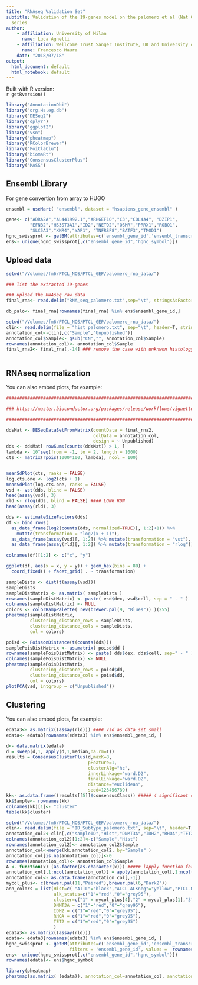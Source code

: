 ---
title: "RNAseq Validation Set"
subtitle: Validation of the 19-genes model on the palomero et al (Nat Gen 2014) RNAseq - dbGap phs000689.v1.p1
  series
author:
    - affiliation: University of Milan
      name: Luca Agnelli
    - affiliation: Wellcome Trust Sanger Institute, UK and University of Milan, IT
      name: Francesco Maura
    date: "2018/07/18"
output:
  html_document: default
  html_notebook: default
---
Built with R version:  
`r getRversion()`

```{r setup, include=FALSE}

library("AnnotationDbi")
library("org.Hs.eg.db")
library("DESeq2")
library("dplyr")
library("ggplot2")
library("vsn")
library("pheatmap")
library("RColorBrewer")
library("PoiClaClu")
library("biomaRt")
library("ConsensusClusterPlus")
library("MASS")

```


## Ensembl Library

For  gene convertion from array to HUGO

```{r}
ensembl = useMart( "ensembl", dataset = "hsapiens_gene_ensembl" )

gene<- c("ADRA2A","AL441992.1","ARHGEF10","C3","COL4A4", "DZIP1",
         "EFNB2","HS3ST3A1","ID2","NETO2","OSMR","PRRX1","ROBO1",
         "SLC5A3","XKR4","YAP1", "TNFRSF8","BATF3","TMOD1")   
hgnc_swissprot <- getBM(attributes=c('ensembl_gene_id','ensembl_transcript_id','hgnc_symbol','hgnc_id'),filters = 'hgnc_symbol', values = gene, mart = ensembl)
ens<- unique(hgnc_swissprot[,c("ensembl_gene_id","hgnc_symbol")])

```

## Upload data

```{r cars}

setwd("/Volumes/fm6/PTCL_NOS/PTCL_GEP/palomero_rna_data/")

### list the extracted 19-genes

### upload the RNAseq raw data
final_rna<- read.delim("RNA_seq_palomero.txt",sep="\t", stringsAsFactors = F, header=T)

db_palo<- final_rna[rownames(final_rna) %in% ens$ensembl_gene_id,]

setwd("/Volumes/fm6/PTCL_NOS/PTCL_GEP/palomero_rna_data/")
clin<- read.delim(file = "hist_palomero.txt", sep="\t", header=T, stringsAsFactors = F )
annotation_col<-clin[,c("Sample","Unpublished")]
annotation_col$Sample<- gsub("CN","", annotation_col$Sample)
rownames(annotation_col)<- annotation_col$Sample
final_rna2<- final_rna[,-14] ### remove the case with unknwon histology



```

## RNAseq normalization

You can also embed plots, for example:

```{r}

#################################################################################################################

### https://master.bioconductor.org/packages/release/workflows/vignettes/rnaseqGene/inst/doc/rnaseqGene.html#starting-from-count-matrices   

#################################################################################################################

ddsMat <- DESeqDataSetFromMatrix(countData = final_rna2,
                                 colData = annotation_col,
                                 design = ~ Unpublished)
dds <- ddsMat[ rowSums(counts(ddsMat)) > 1, ]
lambda <- 10^seq(from = -1, to = 2, length = 1000)
cts <- matrix(rpois(1000*100, lambda), ncol = 100)


meanSdPlot(cts, ranks = FALSE)
log.cts.one <- log2(cts + 1)
meanSdPlot(log.cts.one, ranks = FALSE)
vsd <- vst(dds, blind = FALSE)
head(assay(vsd), 3)
rld <- rlog(dds, blind = FALSE) #### LONG RUN
head(assay(rld), 3)

dds <- estimateSizeFactors(dds)
df <- bind_rows(
  as_data_frame(log2(counts(dds, normalized=TRUE)[, 1:2]+1)) %>%
    mutate(transformation = "log2(x + 1)"),
  as_data_frame(assay(vsd)[, 1:2]) %>% mutate(transformation = "vst"),
  as_data_frame(assay(rld)[, 1:2]) %>% mutate(transformation = "rlog"))

colnames(df)[1:2] <- c("x", "y")  

ggplot(df, aes(x = x, y = y)) + geom_hex(bins = 80) +
  coord_fixed() + facet_grid( . ~ transformation)  

sampleDists <- dist(t(assay(vsd)))
sampleDists
sampleDistMatrix <- as.matrix( sampleDists )
rownames(sampleDistMatrix) <- paste( vsd$dex, vsd$cell, sep = " - " )
colnames(sampleDistMatrix) <- NULL
colors <- colorRampPalette( rev(brewer.pal(9, "Blues")) )(255)
pheatmap(sampleDistMatrix,
         clustering_distance_rows = sampleDists,
         clustering_distance_cols = sampleDists,
         col = colors)

poisd <- PoissonDistance(t(counts(dds)))
samplePoisDistMatrix <- as.matrix( poisd$dd )
rownames(samplePoisDistMatrix) <- paste( dds$dex, dds$cell, sep=" - " )
colnames(samplePoisDistMatrix) <- NULL
pheatmap(samplePoisDistMatrix,
         clustering_distance_rows = poisd$dd,
         clustering_distance_cols = poisd$dd,
         col = colors)
plotPCA(vsd, intgroup = c("Unpublished"))
```


## Clustering

You can also embed plots, for example:

```{r}
edata3<- as.matrix((assay(rld))) #### vsd as data set small
edata<- edata3[rownames(edata3) %in% ens$ensembl_gene_id, ]

d<- data.matrix(edata)
d = sweep(d,1, apply(d,1,median,na.rm=T))
results = ConsensusClusterPlus(d,maxK=8,
                               pFeature=1,
                               clusterAlg="hc",
                               innerLinkage="ward.D2",
                               finalLinkage="ward.D2",
                               distance="euclidean",
                               seed=123456789)
kk<- as.data.frame((results[[5]]$consensusClass)) ##### 4 significant cluster
kk$Sample<- rownames(kk)
colnames(kk)[1]<- "cluster"
table(kk$cluster)

```

```{r}
setwd("/Volumes/fm6/PTCL_NOS/PTCL_GEP/palomero_rna_data/")
clin<- read.delim(file = "ID_Subtype_palomero.txt", sep="\t", header=T, stringsAsFactors = F )
annotation_col2<-clin[,c("sampleID","Hist","DNMT3A","IDH2","RHOA","TET2")]
colnames(annotation_col2)[1:2]<-c("Sample","Hist")
rownames(annotation_col2)<- annotation_col2$Sample
annotation_col<-merge(kk,annotation_col2, by="Sample" )
annotation_col[is.na(annotation_col)]<-0
rownames(annotation_col)<- annotation_col$Sample
A <- function(x) (as.factor(as.character(x))) ##### lapply function for all columns to generate the relative contribution
annotation_col[,1:ncol(annotation_col)] = apply(annotation_col[,1:ncol(annotation_col)], 2, function(x) as.factor(as.character(x)))
annotation_col<- as.data.frame(annotation_col[,-1])
mycol_plus<- c(brewer.pal(11,"Paired"),brewer.pal(6,"Dark2"))
ann_colors = list(Hist=c( "AITL"="black","ALCL-ALKneg"="yellow","PTCL-NOS"="orange","ALCL-ALKpos"="dodgerblue"),
                  alk_status=c("1"="red","0"="grey95"),
                  cluster=c("1" = mycol_plus[4],"2" = mycol_plus[1],"3" = mycol_plus[5],"4" = mycol_plus[6],"5" =mycol_plus[7]),
                  DNMT3A = c("1"="red","0"="grey95"),
                  IDH2 = c("1"="red","0"="grey95"),
                  RHOA = c("1"="red","0"="grey95"),
                  TET2 = c("1"="red","0"="grey95")
                  )
edata3<- as.matrix((assay(rld)))
edata<- edata3[rownames(edata3) %in% ens$ensembl_gene_id, ]
hgnc_swissprot <- getBM(attributes=c('ensembl_gene_id','ensembl_transcript_id','hgnc_symbol','hgnc_id'),
                        filters = 'ensembl_gene_id', values =  rownames(edata), mart = ensembl)
ens<- unique(hgnc_swissprot[,c("ensembl_gene_id","hgnc_symbol")])
rownames(edata)<- ens$hgnc_symbol

library(pheatmap)
pheatmap(as.matrix( (edata)), annotation_col=annotation_col, annotation_colors = ann_colors, border_color="NA")

```
